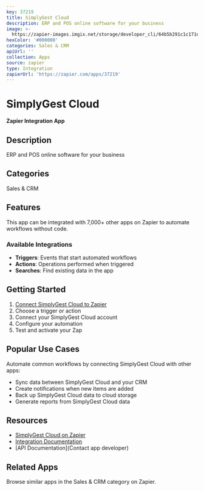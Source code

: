 ```yaml
---
key: 37219
title: SimplyGest Cloud
description: ERP and POS online software for your business
image: >-
  https://zapier-images.imgix.net/storage/developer_cli/64b5b291c1c171ea2e74429e71aa886c.png?auto=format%2Ccompress&ixlib=python-3.0.0&q=50
hexColor: '#000000'
categories: Sales & CRM
apiUrl: ''
collection: Apps
source: zapier
type: Integration
zapierUrl: 'https://zapier.com/apps/37219'
---
```

# SimplyGest Cloud

**Zapier Integration App**

## Description

ERP and POS online software for your business

## Categories

Sales & CRM

## Features

This app can be integrated with 7,000+ other apps on Zapier to automate workflows without code.

### Available Integrations

- **Triggers**: Events that start automated workflows
- **Actions**: Operations performed when triggered
- **Searches**: Find existing data in the app

## Getting Started

1. [Connect SimplyGest Cloud to Zapier](https://zapier.com/apps/37219)
2. Choose a trigger or action
3. Connect your SimplyGest Cloud account
4. Configure your automation
5. Test and activate your Zap

## Popular Use Cases

Automate common workflows by connecting SimplyGest Cloud with other apps:

- Sync data between SimplyGest Cloud and your CRM
- Create notifications when new items are added
- Back up SimplyGest Cloud data to cloud storage
- Generate reports from SimplyGest Cloud data

## Resources

- [SimplyGest Cloud on Zapier](https://zapier.com/apps/37219)
- [Integration Documentation](https://zapier.com/apps/37219/integrations)
- [API Documentation](Contact app developer)

## Related Apps

Browse similar apps in the Sales & CRM category on Zapier.
